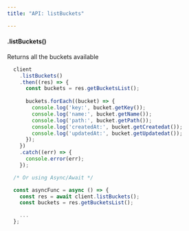 ```yaml
---
title: "API: listBuckets"

---
```


#### .listBuckets()

Returns all the buckets available

```js
  client
    .listBuckets()
    .then((res) => {
      const buckets = res.getBucketsList();
      
      buckets.forEach((bucket) => {
        console.log('key:', bucket.getKey());
        console.log('name:', bucket.getName());
        console.log('path:', bucket.getPath());
        console.log('createdAt:', bucket.getCreatedat());
        console.log('updatedAt:', bucket.getUpdatedat());
      });
    })
    .catch((err) => {
      console.error(err);
    });

  /* Or using Async/Await */

  const asyncFunc = async () => {
    const res = await client.listBuckets();
    const buckets = res.getBucketsList();

    ...
  };
```